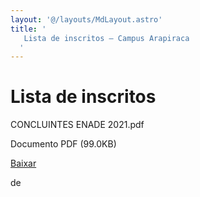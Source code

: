 ```yaml
---
layout: '@/layouts/MdLayout.astro'
title: '
   Lista de inscritos — Campus Arapiraca
  '
---
```






Lista de inscritos
==================












 CONCLUINTES ENADE 2021.pdf
   

 Documento PDF
 (99.0KB)
 

<a class="btn btn-secondary download" href="https://arapiraca.ufal.br/graduacao/ciencia-da-computacao/institucional/enade/enade-2021/concluintes-enade-2021.pdf/@@download/file/CONCLUINTES ENADE 2021.pdf">
 Baixar
</a>




























 de
 


















